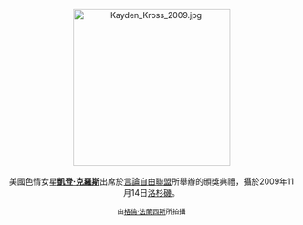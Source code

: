 <center>
[[File:Kayden_Kross_2009.jpg|275px]]
<br><br>
美國色情女星'''[[凱登·克羅斯|凱登·克羅斯]]'''出席於[[言論自由聯盟|言論自由聯盟]]所舉辦的頒獎典禮，攝於2009年11月14日[[洛杉磯|洛杉磯]]。
<p>
<small>由[[:en:User:Toglenn|格倫·法蘭西斯]]所拍攝</small>
</center>